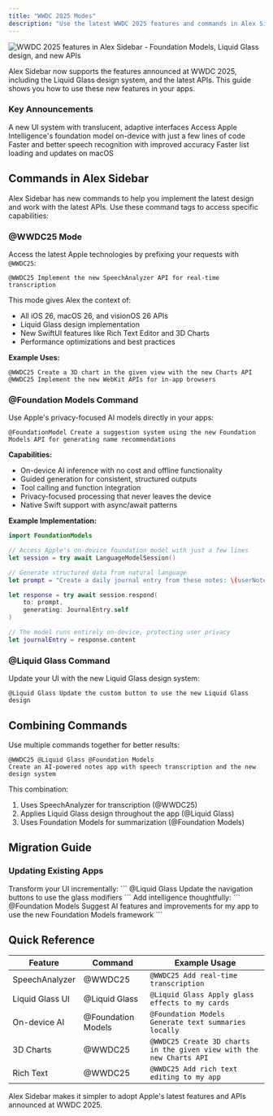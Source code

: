 ```yaml
---
title: "WWDC 2025 Modes"
description: "Use the latest WWDC 2025 features and commands in Alex Sidebar"
---
```


![WWDC 2025 features in Alex Sidebar - Foundation Models, Liquid Glass design, and new APIs](/images/wwdc-2025-features-hero.png)

Alex Sidebar now supports the features announced at WWDC 2025, including the Liquid Glass design system, and the latest APIs. This guide shows you how to use these new features in your apps.

### Key Announcements

<CardGroup cols={2}>
  <Card title="Liquid Glass Design" icon="sparkles">
    A new UI system with translucent, adaptive interfaces
  </Card>

  <Card title="Foundation Models" icon="brain">
    Access Apple Intelligence's foundation model on-device with just a few lines of code
  </Card>

  <Card title="SpeechAnalyzer API" icon="microphone">
    Faster and better speech recognition with improved accuracy
  </Card>

  <Card title="SwiftUI Performance" icon="gauge">
    Faster list loading and updates on macOS
  </Card>
</CardGroup>

## Commands in Alex Sidebar

Alex Sidebar has new commands to help you implement the latest design and work with the latest APIs. Use these command tags to access specific capabilities:

### @WWDC25 Mode

Access the latest Apple technologies by prefixing your requests with `@WWDC25`:

```
@WWDC25 Implement the new SpeechAnalyzer API for real-time transcription
```

This mode gives Alex the context of:
- All iOS 26, macOS 26, and visionOS 26 APIs
- Liquid Glass design implementation
- New SwiftUI features like Rich Text Editor and 3D Charts
- Performance optimizations and best practices

**Example Uses:**
```
@WWDC25 Create a 3D chart in the given view with the new Charts API
@WWDC25 Implement the new WebKit APIs for in-app browsers
```

### @Foundation Models Command

Use Apple's privacy-focused AI models directly in your apps:

```
@FoundationModel Create a suggestion system using the new Foundation Models API for generating name recommendations
```

**Capabilities:**
- On-device AI inference with no cost and offline functionality
- Guided generation for consistent, structured outputs
- Tool calling and function integration
- Privacy-focused processing that never leaves the device
- Native Swift support with async/await patterns

**Example Implementation:**
```swift
import FoundationModels

// Access Apple's on-device foundation model with just a few lines
let session = try await LanguageModelSession()

// Generate structured data from natural language
let prompt = "Create a daily journal entry from these notes: \(userNotes)"

let response = try await session.respond(
    to: prompt,
    generating: JournalEntry.self
)

// The model runs entirely on-device, protecting user privacy
let journalEntry = response.content
```

### @Liquid Glass Command

Update your UI with the new Liquid Glass design system:

```
@Liquid Glass Update the custom button to use the new Liquid Glass design
```

## Combining Commands

Use multiple commands together for better results:

```
@WWDC25 @Liquid Glass @Foundation Models 
Create an AI-powered notes app with speech transcription and the new design system
```

This combination:
1. Uses SpeechAnalyzer for transcription (@WWDC25)
2. Applies Liquid Glass design throughout the app (@Liquid Glass)
3. Uses Foundation Models for summarization (@Foundation Models)

## Migration Guide

### Updating Existing Apps

<Steps>
  <Step title="Apply Liquid Glass">
    Transform your UI incrementally:
    ```
    @Liquid Glass Update the navigation buttons to use the glass modifiers
    ```
  </Step>

  <Step title="Integrate AI Features">
    Add intelligence thoughtfully:
    ```
    @Foundation Models Suggest AI features and improvements for my app to use the new Foundation Models framework
    ```
  </Step>
</Steps>

## Quick Reference

| Feature | Command | Example Usage |
|---------|---------|---------------|
| SpeechAnalyzer | @WWDC25 | `@WWDC25 Add real-time transcription` |
| Liquid Glass UI | @Liquid Glass | `@Liquid Glass Apply glass effects to my cards` |
| On-device AI | @Foundation Models | `@Foundation Models Generate text summaries locally` |
| 3D Charts | @WWDC25 | `@WWDC25 Create 3D charts in the given view with the new Charts API` |
| Rich Text | @WWDC25 | `@WWDC25 Add rich text editing to my app` |

Alex Sidebar makes it simpler to adopt Apple's latest features and APIs announced at WWDC 2025.